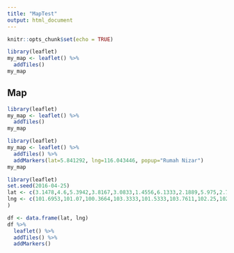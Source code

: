 ```yaml
---
title: "MapTest"
output: html_document
---
```


```r
knitr::opts_chunk$set(echo = TRUE)
```

```r
library(leaflet)
my_map <- leaflet() %>%
  addTiles()
my_map
```


## Map
```r
library(leaflet)
my_map <- leaflet() %>%
  addTiles()
my_map
```


```r
library(leaflet)
my_map <- leaflet() %>%
  addTiles() %>%
  addMarkers(lat=5.841292, lng=116.043446, popup="Rumah Nizar")
my_map
```


```r
library(leaflet)
set.seed(2016-04-25)
lat <- c(3.1478,4.6,5.3942,3.8167,3.0833,1.4556,6.1333,2.1889,5.975,2.7297,1.5397,5.3303,6.1167,2.914,6.4414,5.2803)
lng <- c(101.6953,101.07,100.3664,103.3333,101.5333,103.7611,102.25,102.2511,116.0725,101.9381,110.3542,103.1408,100.3667,101.7019,100.1986,115.2475
)

df <- data.frame(lat, lng)
df %>%
  leaflet() %>%
  addTiles() %>%
  addMarkers()

```